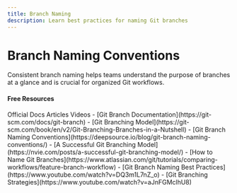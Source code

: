 ```yaml
---
title: Branch Naming
description: Learn best practices for naming Git branches
---
```


# Branch Naming Conventions

Consistent branch naming helps teams understand the purpose of branches at a glance and is crucial for organized Git workflows.

#### Free Resources

<Tabs defaultValue="article">
<TabsList>
<TabsTrigger value="official">Official Docs</TabsTrigger>
<TabsTrigger value="article">Articles</TabsTrigger>
<TabsTrigger value="video">Videos</TabsTrigger>
</TabsList>

<TabsContent value="official">
- [Git Branch Documentation](https://git-scm.com/docs/git-branch)
- [Git Branching Model](https://git-scm.com/book/en/v2/Git-Branching-Branches-in-a-Nutshell)
</TabsContent>
<TabsContent value="article">
- [Git Branch Naming Conventions](https://deepsource.io/blog/git-branch-naming-conventions/)
- [A Successful Git Branching Model](https://nvie.com/posts/a-successful-git-branching-model/)
- [How to Name Git Branches](https://www.atlassian.com/git/tutorials/comparing-workflows/feature-branch-workflow)
</TabsContent>
<TabsContent value="video">
- [Git Branch Naming Best Practices](https://www.youtube.com/watch?v=DQ3m1L7nZ_o)
- [Git Branching Strategies](https://www.youtube.com/watch?v=aJnFGMclhU8)
</TabsContent>
</Tabs>
